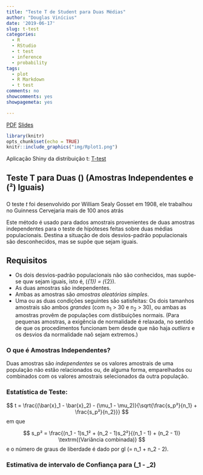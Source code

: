 ```yaml
---
title: "Teste T de Student para Duas Médias"
author: "Douglas Vinícius"
date: '2019-06-17'
slug: t-test
categories:
  - R
  - RStudio
  - t test
  - inference
  - probability
tags:
  - plot
  - R Markdown
  - t test
comments: no
showcomments: yes
showpagemeta: yes

---
```


[PDF](pdf/slides2.pdf)
[Slides](slides/t-test.html)

```r
library(knitr)
opts_chunk$set(echo = TRUE)
knitr::include_graphics("img/Rplot1.png")
```

Aplicação Shiny da distribuição t: [T-test](https://douglas-vincius.shinyapps.io/T-test-shiny/)

## Teste T para Duas \(\mu\) (Amostras Independentes e \(\sigma²\) Iguais)


###

O teste *t* foi desenvolvido por William Sealy Gosset em 1908, ele trabalhou no Guinness Cervejaria mais de 100 anos atrás 


Este método é usado para dados amostrais provenientes de duas amostras independentes para o teste de hipóteses feitas sobre duas médias populacionais. Destina a situação de dois desvios-padrão populacionais são desconhecidos, mas se supõe que sejam iguais.


## Requisitos

- Os dois desvios-padrão populacionais não são conhecidos, mas supõe-se quw sejam iguais, isto é, \(\sigma_{1}\) = \(\sigma_{2}\).
- As duas amostras são independentes.
- Ambas as amostras são *amostras aleatórias simples*.
- Uma ou as duas condições seguintes são satisfeitas: Os dois tamanhos amostrais são ambos *grandes* (com n<sub>1</sub> > 30 e n<sub>2</sub> > 30), ou ambas as amostras provêm de populações com distibuições normais. (Para pequenas amostras, a exigência de normalidade é relaxada, no sentido de que os procedimentos funcionam bem desde que não haja *outliers* e os desvios da normalidade naõ sejam extremos.)


### O que é Amostras Independentes?

Duas amostras são *independentes* se os valores amostrais de uma população não estão relacionados ou, de alguma forma, emparelhados ou combinados com os valores amostrais selecionados da outra população.


### Estatística de Teste:

$$
t = \frac{(\bar{x}_1 - \bar{x}_2) - (\mu_1 - \mu_2)}{\sqrt{\frac{s_p²}{n_1} + \frac{s_p²}{n_2}}}
$$
em que

$$
s_p² = \frac{(n_1 - 1)s_1² + (n_2 - 1)s_2²}{(n_1 - 1) + (n_2 - 1)}  \textrm{(Variância combinada)}
$$
e o número de graus de liberdade é dado por gl \(= n_1 + n_2 - 2\).


### Estimativa de intervalo de Confiança para \(\mu_1 - \mu_2\) 


